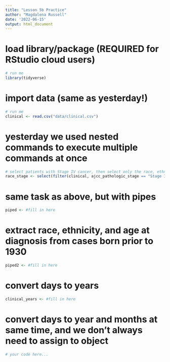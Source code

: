 ```yaml
---
title: "Lesson 5b Practice"
author: "Magdalena Russell"
date: '2022-06-15'
output: html_document
---
```


# load library/package (REQUIRED for RStudio cloud users)

```r
# run me
library(tidyverse)
```

# import data (same as yesterday!)

```r
# run me
clinical <- read.csv("data/clinical.csv")
```

# yesterday we used nested commands to execute multiple commands at once 

```r
# select patients with Stage IV cancer, then select only the race, ethnicity, and stage columns
race_stage <- select(filter(clinical, ajcc_pathologic_stage == "Stage IV"), race, ethnicity, ajcc_pathologic_stage)
```

# same task as above, but with pipes

```r
piped <- #fill in here
```

# extract race, ethnicity, and age at diagnosis from cases born prior to 1930

```r
piped2 <- #fill in here
```

# convert days to years

```r
clinical_years <- #fill in here
```

# convert days to year and months at same time, and we don't always need to assign to object

```r
# your code here...

```
